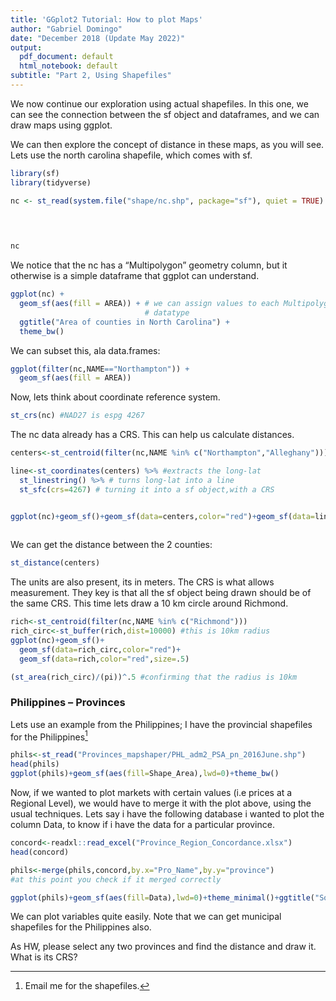 ```yaml
---
title: 'GGplot2 Tutorial: How to plot Maps'
author: "Gabriel Domingo"
date: "December 2018 (Update May 2022)"
output:
  pdf_document: default
  html_notebook: default
subtitle: "Part 2, Using Shapefiles"
---
```


We now continue our exploration using actual shapefiles. In this one, we can see the connection between the sf object and dataframes, and we can draw maps using ggplot.

We can then explore the concept of distance in these maps, as you will see. Lets use the north carolina shapefile, which comes with sf.

```r
library(sf)
library(tidyverse)
```



```r
nc <- st_read(system.file("shape/nc.shp", package="sf"), quiet = TRUE)  ## this is a shapefile
                                                                        ## we can get from packages, or 
                                                                        ## free sources online.


nc
```

We notice that the nc has a "Multipolygon" geometry column, but it otherwise is a simple dataframe that ggplot can understand.


```r
ggplot(nc) +
  geom_sf(aes(fill = AREA)) + # we can assign values to each Multipolygon, that is part of the nc sf
                              # datatype
  ggtitle("Area of counties in North Carolina") +
  theme_bw()
```
We can subset this, ala data.frames:

```r
ggplot(filter(nc,NAME=="Northampton")) +
  geom_sf(aes(fill = AREA))
```

Now, lets think about coordinate reference system. 

```r
st_crs(nc) #NAD27 is espg 4267
```

The nc data already has a CRS. This can help us calculate distances.

```r
centers<-st_centroid(filter(nc,NAME %in% c("Northampton","Alleghany"))) #just to get 2 counties

line<-st_coordinates(centers) %>% #extracts the long-lat
  st_linestring() %>% # turns long-lat into a line
  st_sfc(crs=4267) # turning it into a sf object,with a CRS


ggplot(nc)+geom_sf()+geom_sf(data=centers,color="red")+geom_sf(data=line,color="red")
  
```

We can get the distance between the 2 counties:

```r
st_distance(centers)
```

The units are also present, its in meters. The CRS is what allows measurement. They key is that all the sf object being drawn should be of the same CRS. This time lets draw a 10 km circle around Richmond.

```r
rich<-st_centroid(filter(nc,NAME %in% c("Richmond")))
rich_circ<-st_buffer(rich,dist=10000) #this is 10km radius
ggplot(nc)+geom_sf()+
  geom_sf(data=rich_circ,color="red")+
  geom_sf(data=rich,color="red",size=.5)
```

```r
(st_area(rich_circ)/(pi))^.5 #confirming that the radius is 10km
```


### Philippines -- Provinces


Lets use an example from the Philippines; I have the provincial shapefiles for the Philippines[^2]

[^2]: Email me for the shapefiles.

```r
phils<-st_read("Provinces_mapshaper/PHL_adm2_PSA_pn_2016June.shp")
head(phils)
ggplot(phils)+geom_sf(aes(fill=Shape_Area),lwd=0)+theme_bw()

```

Now, if we wanted to plot markets with certain values (i.e prices at a Regional Level), we would have to merge it with the plot above, using the usual techniques. Lets say i have the following database i wanted to plot the column Data, to know if i have the data for a particular province.

```r
concord<-readxl::read_excel("Province_Region_Concordance.xlsx")
head(concord)
```

```r
phils<-merge(phils,concord,by.x="Pro_Name",by.y="province")
#at this point you check if it merged correctly
```



```r
ggplot(phils)+geom_sf(aes(fill=Data),lwd=0)+theme_minimal()+ggtitle("Some Map i did")

```

We can plot variables quite easily. Note that we can get municipal shapefiles for the Philippines also. 

As HW, please select any two provinces and find the distance and draw it. What is its CRS?
